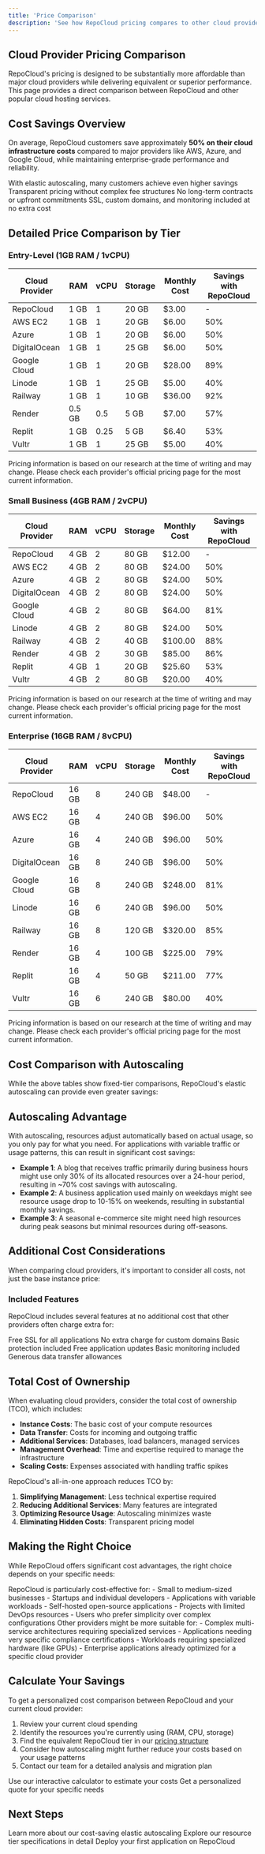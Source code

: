 ```yaml
---
title: 'Price Comparison'
description: 'See how RepoCloud pricing compares to other cloud providers'
---
```


## Cloud Provider Pricing Comparison

RepoCloud's pricing is designed to be substantially more affordable than major cloud providers while delivering equivalent or superior performance. This page provides a direct comparison between RepoCloud and other popular cloud hosting services.

## Cost Savings Overview

On average, RepoCloud customers save approximately **50% on their cloud infrastructure costs** compared to major providers like AWS, Azure, and Google Cloud, while maintaining enterprise-grade performance and reliability.

<CardGroup cols={2}>
  <Card title="Up to 93% Savings" icon="money-bill-wave">
    With elastic autoscaling, many customers achieve even higher savings
  </Card>
  <Card title="No Hidden Costs" icon="eye-slash">
    Transparent pricing without complex fee structures
  </Card>
  <Card title="Pay-as-you-Go" icon="wallet">
    No long-term contracts or upfront commitments
  </Card>
  <Card title="Built-in Features" icon="boxes-stacked">
    SSL, custom domains, and monitoring included at no extra cost
  </Card>
</CardGroup>

## Detailed Price Comparison by Tier

### Entry-Level (1GB RAM / 1vCPU)

| Cloud Provider | RAM | vCPU | Storage | Monthly Cost | Savings with RepoCloud |
|----------------|-----|------|---------|--------------|------------------------|
| RepoCloud      | 1 GB | 1    | 20 GB   | $3.00        | -                      |
| AWS EC2        | 1 GB | 1    | 20 GB   | $6.00        | 50%                    |
| Azure          | 1 GB | 1    | 20 GB   | $6.00        | 50%                    |
| DigitalOcean   | 1 GB | 1    | 25 GB   | $6.00        | 50%                    |
| Google Cloud   | 1 GB | 1    | 20 GB   | $28.00       | 89%                    |
| Linode         | 1 GB | 1    | 25 GB   | $5.00        | 40%                    |
| Railway        | 1 GB | 1    | 10 GB   | $36.00       | 92%                    |
| Render         | 0.5 GB | 0.5 | 5 GB   | $7.00        | 57%                    |
| Replit         | 1 GB | 0.25 | 5 GB    | $6.40        | 53%                    |
| Vultr          | 1 GB | 1    | 25 GB   | $5.00        | 40%                    |

<Note>
  Pricing information is based on our research at the time of writing and may change. Please check each provider's official pricing page for the most current information.
</Note>

### Small Business (4GB RAM / 2vCPU)

| Cloud Provider | RAM | vCPU | Storage | Monthly Cost | Savings with RepoCloud |
|----------------|-----|------|---------|--------------|------------------------|
| RepoCloud      | 4 GB | 2    | 80 GB   | $12.00       | -                      |
| AWS EC2        | 4 GB | 2    | 80 GB   | $24.00       | 50%                    |
| Azure          | 4 GB | 2    | 80 GB   | $24.00       | 50%                    |
| DigitalOcean   | 4 GB | 2    | 80 GB   | $24.00       | 50%                    |
| Google Cloud   | 4 GB | 2    | 80 GB   | $64.00       | 81%                    |
| Linode         | 4 GB | 2    | 80 GB   | $24.00       | 50%                    |
| Railway        | 4 GB | 2    | 40 GB   | $100.00      | 88%                    |
| Render         | 4 GB | 2    | 30 GB   | $85.00       | 86%                    |
| Replit         | 4 GB | 1    | 20 GB   | $25.60       | 53%                    |
| Vultr          | 4 GB | 2    | 80 GB   | $20.00       | 40%                    |

<Note>
  Pricing information is based on our research at the time of writing and may change. Please check each provider's official pricing page for the most current information.
</Note>

### Enterprise (16GB RAM / 8vCPU)

| Cloud Provider | RAM | vCPU | Storage | Monthly Cost | Savings with RepoCloud |
|----------------|-----|------|---------|--------------|------------------------|
| RepoCloud      | 16 GB | 8   | 240 GB  | $48.00       | -                      |
| AWS EC2        | 16 GB | 4   | 240 GB  | $96.00       | 50%                    |
| Azure          | 16 GB | 4   | 240 GB  | $96.00       | 50%                    |
| DigitalOcean   | 16 GB | 8   | 240 GB  | $96.00       | 50%                    |
| Google Cloud   | 16 GB | 8   | 240 GB  | $248.00      | 81%                    |
| Linode         | 16 GB | 6   | 240 GB  | $96.00       | 50%                    |
| Railway        | 16 GB | 8   | 120 GB  | $320.00      | 85%                    |
| Render         | 16 GB | 4   | 100 GB  | $225.00      | 79%                    |
| Replit         | 16 GB | 4   | 50 GB   | $211.00      | 77%                    |
| Vultr          | 16 GB | 6   | 240 GB  | $80.00       | 40%                    |

<Note>
  Pricing information is based on our research at the time of writing and may change. Please check each provider's official pricing page for the most current information.
</Note>

## Cost Comparison with Autoscaling

While the above tables show fixed-tier comparisons, RepoCloud's elastic autoscaling can provide even greater savings:

## Autoscaling Advantage

With autoscaling, resources adjust automatically based on actual usage, so you only pay for what you need. For applications with variable traffic or usage patterns, this can result in significant cost savings:

- **Example 1**: A blog that receives traffic primarily during business hours might use only 30% of its allocated resources over a 24-hour period, resulting in ~70% cost savings with autoscaling.
- **Example 2**: A business application used mainly on weekdays might see resource usage drop to 10-15% on weekends, resulting in substantial monthly savings.
- **Example 3**: A seasonal e-commerce site might need high resources during peak seasons but minimal resources during off-seasons.

## Additional Cost Considerations

When comparing cloud providers, it's important to consider all costs, not just the base instance price:

### Included Features

RepoCloud includes several features at no additional cost that other providers often charge extra for:

<CardGroup cols={3}>
  <Card title="SSL Certificates" icon="shield-check">
    Free SSL for all applications
  </Card>
  <Card title="Custom Domains" icon="globe">
    No extra charge for custom domains
  </Card>
  <Card title="DDoS Protection" icon="shield-halved">
    Basic protection included
  </Card>
  <Card title="Managed Updates" icon="arrows-rotate">
    Free application updates
  </Card>
  <Card title="Monitoring" icon="chart-line">
    Basic monitoring included
  </Card>
  <Card title="Bandwidth" icon="network-wired">
    Generous data transfer allowances
  </Card>
</CardGroup>

## Total Cost of Ownership

When evaluating cloud providers, consider the total cost of ownership (TCO), which includes:

- **Instance Costs**: The basic cost of your compute resources
- **Data Transfer**: Costs for incoming and outgoing traffic
- **Additional Services**: Databases, load balancers, managed services
- **Management Overhead**: Time and expertise required to manage the infrastructure
- **Scaling Costs**: Expenses associated with handling traffic spikes

RepoCloud's all-in-one approach reduces TCO by:

1. **Simplifying Management**: Less technical expertise required
2. **Reducing Additional Services**: Many features are integrated
3. **Optimizing Resource Usage**: Autoscaling minimizes waste
4. **Eliminating Hidden Costs**: Transparent pricing model

## Making the Right Choice

While RepoCloud offers significant cost advantages, the right choice depends on your specific needs:

<AccordionGroup>
  <Accordion title="When RepoCloud is Ideal">
    RepoCloud is particularly cost-effective for:
    - Small to medium-sized businesses
    - Startups and individual developers
    - Applications with variable workloads
    - Self-hosted open-source applications
    - Projects with limited DevOps resources
    - Users who prefer simplicity over complex configurations
  </Accordion>
  <Accordion title="When to Consider Alternatives">
    Other providers might be more suitable for:
    - Complex multi-service architectures requiring specialized services
    - Applications needing very specific compliance certifications
    - Workloads requiring specialized hardware (like GPUs)
    - Enterprise applications already optimized for a specific cloud provider
  </Accordion>
</AccordionGroup>

## Calculate Your Savings

To get a personalized cost comparison between RepoCloud and your current cloud provider:

1. Review your current cloud spending
2. Identify the resources you're currently using (RAM, CPU, storage)
3. Find the equivalent RepoCloud tier in our [pricing structure](/pricing/tiers)
4. Consider how autoscaling might further reduce your costs based on your usage patterns
5. Contact our team for a detailed analysis and migration plan

<CardGroup>
  <Card title="Pricing Calculator" icon="calculator" href="https://repocloud.io/calculator">
    Use our interactive calculator to estimate your costs
  </Card>
  <Card title="Contact Sales" icon="envelope" href="mailto:sales@repocloud.io">
    Get a personalized quote for your specific needs
  </Card>
</CardGroup>

## Next Steps

<CardGroup>
  <Card title="Autoscaling" icon="chart-line" href="/pricing/autoscaling">
    Learn more about our cost-saving elastic autoscaling
  </Card>
  <Card title="Resource Tiers" icon="layer-group" href="/pricing/tiers">
    Explore our resource tier specifications in detail
  </Card>
  <Card title="Getting Started" icon="rocket" href="/quickstart">
    Deploy your first application on RepoCloud
  </Card>
</CardGroup> 